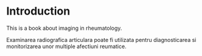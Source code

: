 # Introduction

This is a book about imaging in rheumatology.

Examinarea radiografica articulara poate fi utilizata pentru diagnosticarea si monitorizarea unor multiple afectiuni reumatice.
